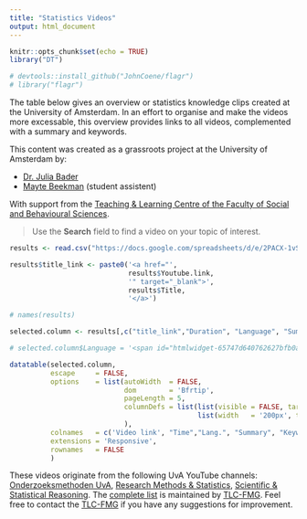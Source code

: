 ```yaml
---
title: "Statistics Videos"
output: html_document
---
```


```r
knitr::opts_chunk$set(echo = TRUE)
library("DT")

# devtools::install_github("JohnCoene/flagr")
# library("flagr")
```

The table below gives an overview or statistics knowledge clips created at the University of Amsterdam. In an effort to organise and make the videos more excessable, this overview provides links to all videos, complemented with a summary and keywords.

This content was created as a grassroots project at the University of Amsterdam by:

* [Dr. Julia Bader](https://www.uva.nl/profiel/b/a/j.bader2/j.bader2.html)
* [Mayte Beekman]( https://www.linkedin.com/in/mayte-beekman/) (student assistent)

With support from the [Teaching & Learning Centre of the Faculty of Social and Behavioural Sciences](http://tlc.uva.nl/en/article-faculty/fmg-en/).

> Use the **Search** field to find a video on your topic of interest. 

```r
results <- read.csv("https://docs.google.com/spreadsheets/d/e/2PACX-1vSlE5LD2CN1cKgbrhBjAseRQfs-ic8nWzSjvDIHNYU4Eh9J56hsielJulXm9xdmsQ/pub?gid=353127445&single=true&output=csv")

results$title_link <- paste0('<a href="', 
                             results$Youtube.link,
                             '" target="_blank">',
                             results$Title,
                             '</a>')

# names(results)

selected.column <- results[,c("title_link","Duration", "Language", "Summary", "English.keywords", "Dutch.keywords")]

# selected.column$Language = '<span id="htmlwidget-65747d640762627bfb0a" class="flag-icon flagr html-widget html-widget-static-bound flag-icon-uk"></span>'

datatable(selected.column, 
          escape     = FALSE,
          options    = list(autoWidth  = FALSE,
                            dom        = 'Bfrtip',
                            pageLength = 5,
                            columnDefs = list(list(visible = FALSE, targets = c(4,5)),
                                              list(width   = '200px', targets = c(0)))
                            ),
          colnames   = c('Video link', "Time","Lang.", "Summary", "Keywords EN", "Keywords NL"),
          extensions = 'Responsive',
          rownames   = FALSE
          )
```

These videos originate from the following UvA YouTube channels: [Onderzoeksmethoden UvA](https://www.youtube.com/channel/UC3RJrU7HbOdqWX2eHNZ8i7A), [Research Methods & Statistics](https://www.youtube.com/channel/UCcjogDXLLQCMtpGvQTNZrOg), [Scientific & Statistical Reasoning](https://www.youtube.com/channel/UCt9z-wt6x8TbgJWCCSges8w). The [complete list](https://docs.google.com/spreadsheets/d/e/2PACX-1vSlE5LD2CN1cKgbrhBjAseRQfs-ic8nWzSjvDIHNYU4Eh9J56hsielJulXm9xdmsQ/pub?gid=353127445&single=true&output=csv) is maintained by <a href="mailto:tlc-fmg@uva.nl">TLC-FMG</a>. Feel free to contact the <a href="mailto:tlc-fmg@uva.nl">TLC-FMG</a> if you have any suggestions for improvement.
